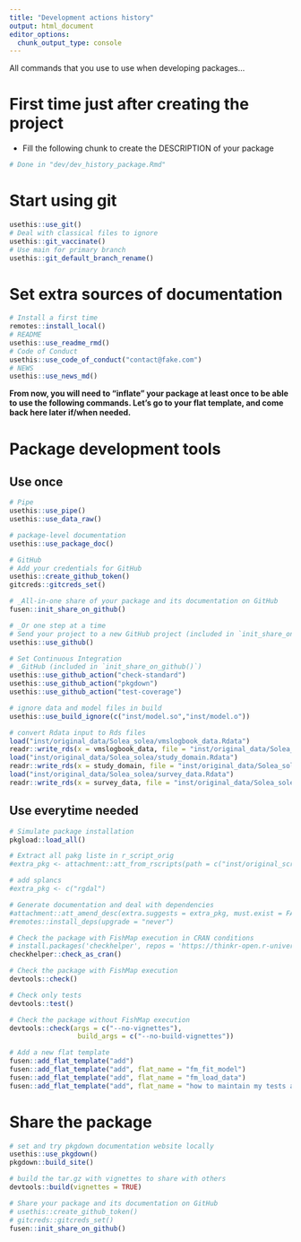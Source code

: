 ```yaml
---
title: "Development actions history"
output: html_document
editor_options: 
  chunk_output_type: console
---
```


All commands that you use to use when developing packages...

# First time just after creating the project

- Fill the following chunk to create the DESCRIPTION of your package

```r
# Done in "dev/dev_history_package.Rmd"
```

# Start using git

```r
usethis::use_git()
# Deal with classical files to ignore
usethis::git_vaccinate()
# Use main for primary branch
usethis::git_default_branch_rename()
```

# Set extra sources of documentation

```r
# Install a first time
remotes::install_local()
# README
usethis::use_readme_rmd()
# Code of Conduct
usethis::use_code_of_conduct("contact@fake.com")
# NEWS
usethis::use_news_md()
```

**From now, you will need to "inflate" your package at least once to be able to use the following commands. Let's go to your flat template, and come back here later if/when needed.**


# Package development tools
## Use once

```r
# Pipe
usethis::use_pipe()
usethis::use_data_raw()

# package-level documentation
usethis::use_package_doc()

# GitHub
# Add your credentials for GitHub
usethis::create_github_token()
gitcreds::gitcreds_set()

# _All-in-one share of your package and its documentation on GitHub
fusen::init_share_on_github()

# _Or one step at a time
# Send your project to a new GitHub project (included in `init_share_on_github()`)
usethis::use_github()

# Set Continuous Integration
# _GitHub (included in `init_share_on_github()`)
usethis::use_github_action("check-standard")
usethis::use_github_action("pkgdown")
usethis::use_github_action("test-coverage")

# ignore data and model files in build
usethis::use_build_ignore(c("inst/model.so","inst/model.o"))

# convert Rdata input to Rds files
load("inst/original_data/Solea_solea/vmslogbook_data.Rdata")
readr::write_rds(x = vmslogbook_data, file = "inst/original_data/Solea_solea/vmslogbook_data.Rds")
load("inst/original_data/Solea_solea/study_domain.Rdata")
readr::write_rds(x = study_domain, file = "inst/original_data/Solea_solea/study_domain.Rds")
load("inst/original_data/Solea_solea/survey_data.Rdata")
readr::write_rds(x = survey_data, file = "inst/original_data/Solea_solea/survey_data.Rds")
```

## Use everytime needed

```r
# Simulate package installation
pkgload::load_all()

# Extract all pakg liste in r_script_orig
#extra_pkg <- attachment::att_from_rscripts(path = c("inst/original_scripts", "dev/r_scripts_orig/function/","dev/r_scripts_orig/"))

# add splancs
#extra_pkg <- c("rgdal")

# Generate documentation and deal with dependencies
#attachment::att_amend_desc(extra.suggests = extra_pkg, must.exist = FALSE)
#remotes::install_deps(upgrade = "never")

# Check the package with FishMap execution in CRAN conditions
# install.packages('checkhelper', repos = 'https://thinkr-open.r-universe.dev')
checkhelper::check_as_cran()

# Check the package with FishMap execution
devtools::check()

# Check only tests
devtools::test()

# Check the package without FishMap execution
devtools::check(args = c("--no-vignettes"),
                 build_args = c("--no-build-vignettes"))

# Add a new flat template
fusen::add_flat_template("add")
fusen::add_flat_template("add", flat_name = "fm_fit_model")
fusen::add_flat_template("add", flat_name = "fm_load_data")
fusen::add_flat_template("add", flat_name = "how to maintain my tests and examples")
```

# Share the package

```r
# set and try pkgdown documentation website locally
usethis::use_pkgdown()
pkgdown::build_site()

# build the tar.gz with vignettes to share with others
devtools::build(vignettes = TRUE)

# Share your package and its documentation on GitHub
# usethis::create_github_token()
# gitcreds::gitcreds_set()
fusen::init_share_on_github()
```

